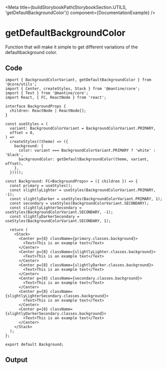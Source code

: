 
<Meta
    title={buildStorybookPath(StorybookSection.UTILS, 'getDefaultBackgroundColor')}
    component={DocumentationExample}
/>

# getDefaultBackgroundColor

Function that will make it simple to get different variations of the defaultbackground color.

## Code

```tsx
import { BackgroundColorVariant, getDefaultBackgroundColor } from '@core/utils';
import { Center, createStyles, Stack } from '@mantine/core';
import { Text } from '@mantine/core';
import React, { FC, ReactNode } from 'react';

interface BackgroundProps {
  children: ReactNode | ReactNode[];
}

const useStyles = (
  variant: BackgroundColorVariant = BackgroundColorVariant.PRIMARY,
  offset = 0,
) =>
  createStyles((theme) => ({
    background: {
      color: variant === BackgroundColorVariant.PRIMARY ? 'white' : 'black',
      backgroundColor: getDefaultBackgroundColor(theme, variant, offset),
    },
  }))();

const Background: FC<BackgroundProps> = ({ children }) => {
  const primary = useStyles();
  const slightlyLighter = useStyles(BackgroundColorVariant.PRIMARY, -1);
  const slightlyDarker = useStyles(BackgroundColorVariant.PRIMARY, 1);
  const secondary = useStyles(BackgroundColorVariant.SECONDARY);
  const slightlyLighterSecondary = useStyles(BackgroundColorVariant.SECONDARY, -1);
  const slightlyDarkerSecondary = useStyles(BackgroundColorVariant.SECONDARY, 1);

  return (
    <Stack>
      <Center p={8} className={primary.classes.background}>
        <Text>This is an example text</Text>
      </Center>
      <Center p={8} className={slightlyLighter.classes.background}>
        <Text>This is an example text</Text>
      </Center>
      <Center p={8} className={slightlyDarker.classes.background}>
        <Text>This is an example text</Text>
      </Center>
      <Center p={8} className={secondary.classes.background}>
        <Text>This is an example text</Text>
      </Center>
      <Center p={8} className={slightlyLighterSecondary.classes.background}>
        <Text>This is an example text</Text>
      </Center>
      <Center p={8} className={slightlyDarkerSecondary.classes.background}>
        <Text>This is an example text</Text>
      </Center>
    </Stack>
  );
};

export default Background;
```

## Output

<DocumentationExample />
